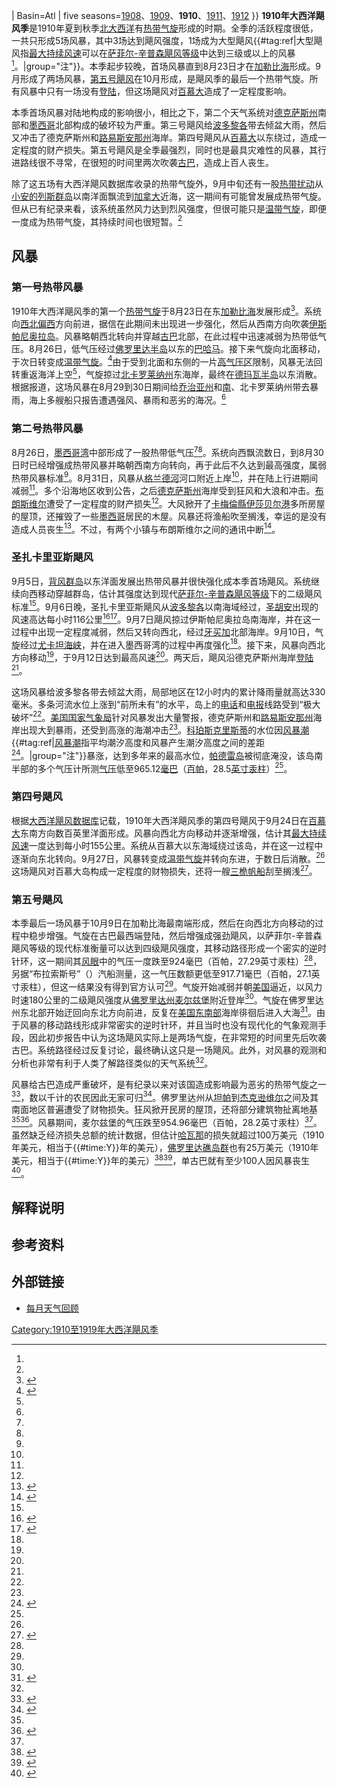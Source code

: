 {{noteTA
|G1=USState
}}
{{Infobox hurricane season
| Year = 1910
| Track=1910 Atlantic hurricane season map.png
| First storm formed=1910年7月7日
| Last storm dissipated=1910年10月21日
| Strongest storm name=[[1910年古巴飓风|“古巴”]]：每小时240公里
| Total storms=5
| Total hurricanes=3
| Total intense=1
| Damages=125
| Fatalities=>100{{#tag:ref|损失数额和死亡人数基本上都是由第五号飓风导致，另外4场风暴的影响都很小，因此第五号飓风造成的经济损失和人员伤亡很可能就代表本飓风季的相应数字。不同来源中第五号飓风造成的遇难人数有很大程度不同，但至少都有100人。|group="注"}}
| Basin=Atl
| five seasons=[[1908年大西洋飓风季|1908]]、[[1909年大西洋飓风季|1909]]、'''1910'''、[[1911年大西洋飓风季|1911]]、[[1912年大西洋飓风季|1912]]
}}
'''1910年大西洋飓风季'''是1910年夏到秋季[[北大西洋|北大西洋]]有[[热带气旋|热带气旋]]形成的时期。全季的活跃程度很低，一共只形成5场风暴，其中3场达到飓风强度，1场成为大型飓风{{#tag:ref|大型飓风指[[最大持续风速|最大持续风速]]可以在[[萨菲尔-辛普森飓风等级|萨菲尔-辛普森飓风等级]]中达到三级或以上的风暴<ref name="glos" />。|group="注"}}。本季起步较晚，首场风暴直到8月23日才在[[加勒比海|加勒比海]]形成。9月形成了两场风暴，[[1910年古巴飓风|第五号飓风]]在10月形成，是飓风季的最后一个热带气旋。所有风暴中只有一场没有[[登陆_(气象学)|登陆]]，但这场飓风对[[百慕大|百慕大]]造成了一定程度影响。

本季首场风暴对陆地构成的影响很小，相比之下，第二个天气系统对[[德克萨斯州|德克萨斯州]]南部和[[墨西哥|墨西哥]]北部构成的破坏较为严重。第三号飓风给[[波多黎各|波多黎各]]带去倾盆大雨，然后又冲击了德克萨斯州和[[路易斯安那州|路易斯安那州]]海岸。第四号飓风从[[百慕大|百慕大]]以东绕过，造成一定程度的财产损失。第五号飓风是全季最强烈，同时也是最具灾难性的风暴，其行进路线很不寻常，在很短的时间里两次吹袭[[古巴|古巴]]，造成上百人丧生。

除了这五场有大西洋飓风数据库收录的热带气旋外，9月中旬还有一股[[热带扰动|热带扰动]]从[[小安的列斯群岛|小安的列斯群岛]]以南洋面飘流到[[加拿大|加拿大]]近海，这一期间有可能曾发展成热带气旋。但从已有纪录来看，该系统虽然风力达到烈风强度，但很可能只是[[温带气旋|温带气旋]]，即便一度成为热带气旋，其持续时间也很短暂。<ref name="Reconstruction" />

== 风暴 ==
=== 第一号热带风暴 ===
{{clear}}
{{Infobox Hurricane Small
| Basin=Atl
| Image=One_1910-08-28_weather_map.jpg
| Track=1910 Atlantic tropical storm 1 track.png
| Formed=8月23日
| Dissipated=8月26日
| 1-min winds=35
| Pressure=
}}
1910年大西洋飓风季的第一个[[热带气旋|热带气旋]]于8月23日在东[[加勒比海|加勒比海]]发展形成<ref name="MWR">{{cite journal | volume = 38 | issue = 8 | authors = Edward H. Bowie | work = Monthly Weather Review | publisher = American Meteorological Society | page = 1297 | date = 1910-08 | accessdate = 2015-02-02 | title = Weather, Forecasts and Warnings for the Month | url = http://docs.lib.noaa.gov/rescue/mwr/038/mwr-038-08-1296.pdf | format = PDF | archivedate = 2012-06-07 | archiveurl = https://web.archive.org/web/20120607004658/http://docs.lib.noaa.gov/rescue/mwr/038/mwr-038-08-1296.pdf | deadurl = no | language = en | journal =  }}</ref>。系统向[[罗盘方位|西北偏西]]方向前进，据信在此期间未出现进一步强化，然后从西南方向吹袭[[伊斯帕尼奥拉岛|伊斯帕尼奥拉岛]]。风暴略朝西北转向并穿越[[古巴|古巴]]北部，在此过程中迅速减弱为热带低气压。8月26日，低气压经过[[佛罗里达半岛|佛罗里达半岛]]以东的[[巴哈马|巴哈马]]。接下来气旋向北面移动，于次日转变成[[温带气旋|温带气旋]]。<ref name="HURDAT">{{cite web | author = Hurricane Specialists Unit | publisher = National Hurricane Center | year = 2010 | accessdate = 2015-02-07 | title = Easy to Read HURDAT 1851–2009 | url = http://www.aoml.noaa.gov/hrd/hurdat/easyread-2009.html | archiveurl = https://web.archive.org/web/20120918002150/http://www.aoml.noaa.gov/hrd/hurdat/easyread-2009.html | archivedate = 2012-09-18 | deadurl = no | language = en }}</ref>由于受到北面和东侧的一片[[高气压|高气压区]]限制，风暴无法回转重返海洋上空<ref name="MWR" />，气旋掠过[[北卡罗莱纳州|北卡罗莱纳州]]东海岸，最终在[[德玛瓦半岛|德玛瓦半岛]]以东消散。根据报道，这场风暴在8月29到30日期间给[[乔治亚州|乔治亚州]]和[[南卡罗莱纳州|南]]、北卡罗莱纳州带去暴雨，海上多艘船只报告遭遇强风、暴雨和恶劣的海况。<ref name="HURDAT"/>
<div style="clear:both"></div>

=== 第二号热带风暴 ===
{{Infobox Hurricane Small
| Basin=Atl
| Image=Two_1910-09-29_weather_map.jpg
| Track=1910 Atlantic tropical storm 2 track.png
| Formed=8月26日
| Dissipated=8月31日
| 1-min winds=40
| Pressure=
}}
8月26日，[[墨西哥湾|墨西哥湾]]中部形成了一股热带低气压<ref name="MWR" /><ref name="HURDAT" />。系统向西飘流数日，到8月30日时已经增强成热带风暴并略朝西南方向转向，再于此后不久达到最高强度，属弱热带风暴标准<ref name="HURDAT" />。8月31日，风暴从[[格兰德河|格兰德河]]河口附近上岸<ref name="MWR" />，并在陆上行进期间减弱<ref name="HURDAT" />。多个沿海地区收到公告，之后[[德克萨斯州|德克萨斯州]]海岸受到狂风和大浪和冲击。[[布朗斯维尔_(得克萨斯州)|布朗斯维尔]]遭受了一定程度的财产损失<ref name="MWR" />。大风掀开了[[卡梅倫縣_(德克薩斯州)|卡梅倫縣]][[伊莎贝尔港_(德克萨斯州)|伊莎贝尔港]]多所房屋的屋顶，还摧毁了一些[[墨西哥|墨西哥]]居民的木屋。风暴还将渔船吹至搁浅，幸运的是没有造成人员丧生<ref>{{cite news | title = Shores of Texas Swept by Fierce Gulf Storm | date = 1910-08-31 | publisher = ''The Herald-Journal'' | accessdate = 2015-02-06 | url = http://news.google.com/newspapers?id=wEwsAAAAIBAJ&sjid=z8kEAAAAIBAJ&pg=3029,3111758&dq=storm+texas&hl=en | language = en | archive-date = 2020-07-19 | archive-url = https://web.archive.org/web/20200719034740/https://news.google.com/newspapers?id=wEwsAAAAIBAJ&sjid=z8kEAAAAIBAJ&pg=3029,3111758&dq=storm+texas&hl=en | dead-url = no }}</ref>。不过，有两个小镇与布朗斯维尔之间的通讯中断<ref>{{cite news |title=Gulf Storm Increases; Government Launch May Be Lost -- Coast Points Are Cut Off. |date=1910-08-31 |publisher=''The New York Times'' |accessdate=2015-02-06 |archivedate=2012-11-09 |deadurl=no |archiveurl=https://web.archive.org/web/20121109235839/http://query.nytimes.com/mem/archive-free/pdf?_r=1&res=9805E1D91239E433A25752C3A96E9C946196D6CF |format=[[PDF|PDF]] |url=http://query.nytimes.com/mem/archive-free/pdf?_r=1&res=9805E1D91239E433A25752C3A96E9C946196D6CF |language=en }}</ref>。
<div style="clear:both"></div>

=== 圣扎卡里亚斯飓风 ===
{{Infobox Hurricane Small
| Basin=Atl
| Image=Three_1910-09-14_weather_map.jpg
| Track=1910 Atlantic hurricane 3 track.png
| Formed=9月5日
| Dissipated=9月15日
| 1-min winds=95
| Pressure=965
}}
9月5日，[[背风群岛_(加勒比海)|背风群岛]]以东洋面发展出热带风暴并很快强化成本季首场飓风。系统继续向西移动穿越群岛，估计其强度达到现代[[萨菲尔-辛普森飓风等级|萨菲尔-辛普森飓风等级]]下的二级飓风标准<ref name="HURDAT" />。9月6日晚，圣扎卡里亚斯飓风从[[波多黎各|波多黎各]]以南海域经过，[[圣胡安_(波多黎各)|圣胡安]]出现的风速高达每小时116公里<ref>{{cite conference |first=Frank |last=Mújica-Baker |title=Huracanes y Tormentas que han afectadi a Puerto Rico |publisher=Estado Libre Asociado de Puerto Rico, Agencia Estatal para el manejo de Emergencias y Administracion de Desastres |url=http://www.gobierno.pr/NR/rdonlyres/49EA64D0-305B-4881-8B85-04B518004BD5/0/Ciclones_en_PR.pdf |pages=11 |accessdate=2015-02-07 |archivedate=2014-08-24 |deadurl=yes |archiveurl=https://web.archive.org/web/20140824054135/http://www.gobierno.pr/NR/rdonlyres/49EA64D0-305B-4881-8B85-04B518004BD5/0/Ciclones_en_PR.pdf |language=en }}</ref><ref name="MWR2">{{cite journal | volume = 38 | issue = 9 | authors = Edward H. Bowie | work = Monthly Weather Review | publisher = American Meteorological Society | page = 1456 | date = 1910-09 | accessdate = 2015-02-06 | title = Weather, Forecasts and Warnings for the Month | archivedate = 2012-06-07 | archiveurl = https://web.archive.org/web/20120607004707/http://docs.lib.noaa.gov/rescue/mwr/038/mwr-038-09-1456.pdf | deadurl = no | url = http://docs.lib.noaa.gov/rescue/mwr/038/mwr-038-09-1456.pdf | format = PDF | bibcode = 1910MWRv...38.1456B | doi = 10.1175/1520-0493(1910)38<1456:WFAWFT>2.0.CO;2 | language = en | journal =  }}</ref>。9月7日飓风掠过伊斯帕尼奥拉岛南海岸，并在这一过程中出现一定程度减弱，然后又转向西北，经过[[牙买加|牙买加]]北部海岸。9月10日，气旋经过[[尤卡坦海峡|尤卡坦海峡]]，并在进入墨西哥湾的过程中再度强化<ref name="HURDAT" />。接下来，风暴向西北方向移动<ref name="MWR2" />，于9月12日达到最高风速<ref name="HURDAT" />。两天后，飓风沿德克萨斯州海岸[[登陆_(气象学)|登陆]]<ref name="MWR2" />。

这场风暴给波多黎各带去倾盆大雨，局部地区在12小时内的累计降雨量就高达330毫米。多条河流水位上涨到“前所未有”的水平，岛上的[[电话|电话]]和[[电报|电报]]线路受到“极大破坏”<ref name="MWR2" />。[[美国国家气象局|美国国家气象局]]针对风暴发出大量警报，德克萨斯州和[[路易斯安那州|路易斯安那州]]海岸出现大到暴雨，还受到高涨的海潮冲击<ref name="MWR2" />。[[科珀斯克里斯蒂_(得克萨斯州)|科珀斯克里斯蒂]]的水位因[[风暴潮|风暴潮]]{{#tag:ref|[[风暴潮|风暴潮]]指平均潮汐高度和风暴产生潮汐高度之间的差距<ref name="glos">{{cite report | publisher = National Hurricane Center | date = 2013-03-25 | accessdate = 2014-06-15 | title = Glossary of NHC Terms | archivedate = 2014-06-01 | archiveurl = https://web.archive.org/web/20140601020814/http://www.nhc.noaa.gov/aboutgloss.shtml | deadurl = no | url = http://www.nhc.noaa.gov/aboutgloss.shtml | language = en }}</ref>。|group="注"}}暴涨，达到多年来的最高水位，[[帕德雷岛|帕德雷岛]]被彻底淹没，该岛南半部的多个气压计所测[[气压|气压]]低至965.12[[巴|毫巴]]（[[帕斯卡|百帕]]，28.5[[英寸汞柱|英寸汞柱]]）<ref name="Reconstruction" />。
<div style="clear:both"></div>

=== 第四号飓风 ===
{{Infobox Hurricane Small
| Basin=Atl
| Image=1910 Atlantic hurricane 4 track.png
| Formed=9月24日
| Dissipated=9月27日
| 1-min winds=85
| Pressure=
}}
根据[[大西洋飓风数据库|大西洋飓风数据库]]记载，1910年大西洋飓风季的第四号飓风于9月24日在[[百慕大|百慕大]]东南方向数百英里洋面形成。风暴向西北方向移动并逐渐增强，估计其[[最大持续风速|最大持续风速]]一度达到每小时155公里。系统从百慕大以东海域绕过该岛，并在这一过程中逐渐向东北转向。9月27日，风暴转变成[[温带气旋|温带气旋]]并转向东进，于数日后消散。<ref name="HURDAT" />这场飓风对百慕大岛构成一定程度的财物损失，还将一艘[[三桅帆船|三桅帆船]]刮至搁浅<ref name="Reconstruction">{{cite book | author = Partagas, J.F. and H.F. Diaz | title = A Reconstruction of Historical Tropical Cyclone Frequency in the Atlantic from Documentary and other Historical Sources Part VI: 1909-1910 | year = 1999 | publisher = Climate Diagnostics Center | page = 3 | url = http://www.aoml.noaa.gov/hrd/Landsea/Partagas/1909-1910/1910.pdf | accessdate = 2015-02-06 | archiveurl = https://web.archive.org/web/20120406110042/http://www.aoml.noaa.gov/hrd/Landsea/Partagas/1909-1910/1910.pdf | deadurl = no | archivedate = 2012-04-06 | language = en }}</ref>。
<div style="clear:both"></div>

=== 第五号飓风 ===
{{Main|1910年古巴飓风}}
{{Infobox Hurricane Small
| Basin=Atl
| Image=Cuba_hurricane_1910-10-17_weather_map.jpg
| Track=1910 Atlantic hurricane 5 track.png
| Formed=10月9日
| Dissipated=10月21日
| 1-min winds=130
| Pressure=924
}}
本季最后一场风暴于10月9日在加勒比海最南端形成，然后在向西北方向移动的过程中稳步增强。气旋在古巴最西端登陆，然后增强成强劲飓风，以萨菲尔-辛普森飓风等级的现代标准衡量可以达到四级飓风强度，其移动路径形成一个密实的逆时针环，这一期间其[[风眼|风眼]]中的气压一度跌至924毫巴（百帕，27.29英寸汞柱）<ref name="HURDAT" />，另据“布拉索斯号”（{{lang|en|Brazos}}）汽船测量，这一气压数额更低至917.71毫巴（百帕，27.1英寸汞柱），但这一结果没有得到官方认可<ref name="Reconstruction" />。气旋开始减弱并朝[[美国|美国]]逼近，以风力时速180公里的二级飓风强度从[[佛罗里达州|佛罗里达州]][[麦尔兹堡|麦尔兹堡]]附近登岸<ref name="HURDAT" />。气旋在佛罗里达州东北部开始迂回向东北方向前进，反复在[[美国东南部|美国东南部]]海岸徘徊后进入大海<ref name="Barnes">{{cite book | author = Barnes, Jay | title = Florida's Hurricane History | url = https://archive.org/details/floridashurrican00barn | year = 2007 | publisher = Chapel Hill Press | isbn = 0-8078-3068-2 | page = [https://archive.org/details/floridashurrican00barn/page/n108 93]–94| language =en}}</ref>。由于风暴的移动路线形成非常密实的逆时针环，并且当时也没有现代化的气象观测手段，因此初步报告中认为这场飓风实际上是两场气旋，在非常短的时间里先后吹袭古巴。系统路径经过反复讨论，最终确认这只是一场飓风。此外，对风暴的观测和分析也非常有利于人类了解路径类似的天气系统<ref name="Barnes" />。

风暴给古巴造成严重破坏，是有纪录以来对该国造成影响最为恶劣的热带气旋之一<ref name = "havoc">{{cite news | title = Cyclone Works Havoc in Cuba | work = The New York Times | date = 1910-10-18 | page = 1 | url = http://query.nytimes.com/mem/archive-free/pdf?res=9501E5D8173AE733A2575BC1A9669D946196D6CF | accessdate = 2015-02-06 | archivedate = 2014-08-08 | archiveurl = https://web.archive.org/web/20140808105746/http://query.nytimes.com/mem/archive-free/pdf?res=9501E5D8173AE733A2575BC1A9669D946196D6CF | deadurl = no | language = en }}</ref>，数以千计的农民因此无家可归<ref>{{cite news | title = The Hurricane in Cuba | work = The Manchester Guardian | date = 1910-10-17 | page = 7| language =en}}</ref>。佛罗里达州从[[坦帕_(佛罗里达州)|坦帕]]到[[杰克逊维尔_(佛罗里达州)|杰克逊维尔]]之间及其南面地区普遍遭受了财物损失。狂风掀开民房的屋顶，还将部分建筑物扯离地基<ref name="Barnes" /><ref name="florid">{{cite news | title = West Indian Storm and Cold Wave May Meet | date = 1910-10-19 | publisher = ''The Galveston Daily News''| language =en}}</ref>。风暴期间，麦尔兹堡的气压跌至954.96毫巴（百帕，28.2英寸汞柱）<ref name="Reconstruction" />。虽然缺乏经济损失总额的统计数据，但估计[[哈瓦那|哈瓦那]]的损失就超过100万美元（1910年美元，相当于{{#time:Y}}年的{{Formatprice|{{Inflation|US|1000000|1910}}}}美元），[[佛罗里达礁岛群|佛罗里达礁岛群]]也有25万美元（1910年美元，相当于{{#time:Y}}年的{{Formatprice|{{Inflation|US|250000|1910}}}}美元）<ref name="America">{{cite news | title = Cyclone in Cuba | date = 1910-10-18 | publisher = ''The Scotsman''| language =en}}</ref><ref name="MWR3">{{cite journal | volume = 38 | issue = 10 | authors = Charles F. von Herrmann | work = Monthly Weather Review | publisher = American Meteorological Society | pages = 1488–1491 | date = 1910-10 | accessdate = 2014-09-13 | title = District No. 2, South Atlantic and East Gulf States | url = http://docs.lib.noaa.gov/rescue/mwr/038/mwr-038-10-1487.pdf | archiveurl = https://web.archive.org/web/20140812053214/http://docs.lib.noaa.gov/rescue/mwr/038/mwr-038-10-1487.pdf | deadurl = no | doi = 10.1175/1520-0493(1910)38<1456:WFAWFT>2.0.CO;2 | format = [[PDF|PDF]] | archivedate = 2014-08-12 | language = en | journal =  }}</ref>，单古巴就有至少100人因风暴丧生<ref>{{cite book | author = Longshore, David | title = Encyclopedia of Hurricanes, Typhoons, and Cyclones | year = 2008 | publisher = Checkmark Books | isbn = 0-8160-7409-7 | page = 109| language =en}}</ref>。
<div style="clear:both"></div>

== 解释说明 ==
{{portal|热带气旋}}
{{Reflist|group="注"}}

== 参考资料 ==
{{reflist|30em}}

== 外部链接 ==
{{Commons category|1910 Atlantic hurricane season}}
*[http://www.aoml.noaa.gov/general/lib/lib1/nhclib/mwreviews/1910.pdf 每月天气回顾]{{Wayback|url=http://www.aoml.noaa.gov/general/lib/lib1/nhclib/mwreviews/1910.pdf |date=20080516212612 }}

{{1910 Atlantic hurricane season buttons}}
{{大西洋飓风季}}
{{DEFAULTSORT:1910 Atlantic Hurricane Season}}
[[Category:1910至1919年大西洋飓风季|Category:1910至1919年大西洋飓风季]]
{{Good article}}